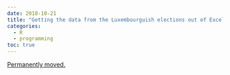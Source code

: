 ```yaml
---
date: 2018-10-21
title: "Getting the data from the Luxembourguish elections out of Excel"
categories:
  - R
  - programming
toc: true
---
```


[Permanently moved.](../../posts/2018-10-21-lux_elections.qmd)
